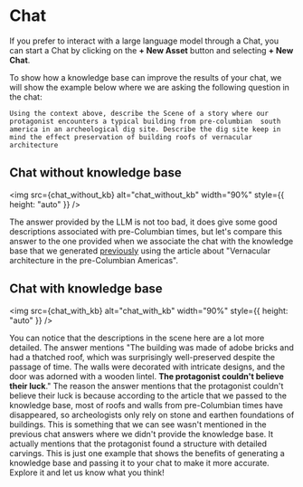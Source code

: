 

# Chat
If you prefer to interact with a large language model through a Chat, you can start a Chat by clicking on the **+ New Asset** button 
and selecting **+ New Chat**.

To show how a knowledge base can improve the results of your chat, we will show the example below where we are asking the following 
question in the chat: 

`Using the context above, describe the Scene of a story where our protagonist encounters a typical building from pre-columbian 
south america in an archeological dig site. Describe the dig site keep in mind the effect preservation of building roofs of vernacular 
architecture`

## Chat without knowledge base

<img
  src={chat_without_kb}
  alt="chat_without_kb"
  width="90%"
  style={{ height: "auto" }}
/>

The answer provided by the LLM is not too bad, it does give some good descriptions associated with pre-Columbian times, but let's compare
this answer to the one provided when we associate the chat with the knowledge base that we generated [previously](knowledge-bases) using 
the article about "Vernacular architecture in the pre-Columbian Americas". 

## Chat with knowledge base

<img
  src={chat_with_kb}
  alt="chat_with_kb"
  width="90%"
  style={{ height: "auto" }}
/>

You can notice that the descriptions in the scene here are a lot more detailed. The answer mentions "The building was made of adobe 
bricks and had a thatched roof, which was surprisingly well-preserved despite the passage of time. The walls were decorated with intricate
designs, and the door was adorned with a wooden lintel. **The protagonist couldn't believe their luck**."
The reason the answer mentions that the protagonist couldn't believe their luck is because according to the article that we passed
to the knowledge base, most of roofs and walls from pre-Columbian times have disappeared, so archeologists only rely on stone 
and earthen foundations of buildings. This is something that we can see wasn't mentioned in the previous chat answers where we didn't 
provide the knowledge base. It actually mentions that the protagonist found a structure with detailed carvings. 
This is just one example that shows the benefits of generating a knowledge base and passing it to your chat to make it more accurate. 
Explore it and let us know what you think!